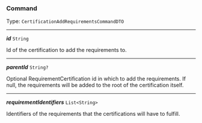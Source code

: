 


### Command

Type: `CertificationAddRequirementsCommandDTO`

---

***id*** `String`

Id of the certification to add the requirements to.



---

***parentId*** `String?`

Optional RequirementCertification id in which to add the requirements. If null, the requirements will be added to the root of the certification itself.



---

***requirementIdentifiers*** `List<String>`

Identifiers of the requirements that the certifications will have to fulfill.


